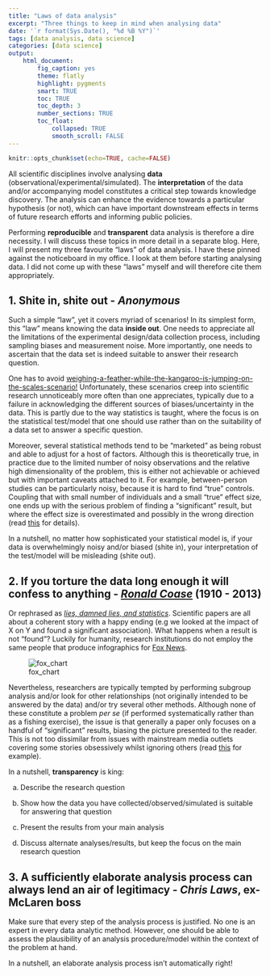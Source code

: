 ```yaml
---
title: "Laws of data analysis"
excerpt: "Three things to keep in mind when analysing data"
date: '`r format(Sys.Date(), "%d %B %Y")`'
tags: [data analysis, data science]
categories: [data science]
output: 
    html_document:
        fig_caption: yes
        theme: flatly
        highlight: pygments
        smart: TRUE
        toc: TRUE
        toc_depth: 3
        number_sections: TRUE
        toc_float:
            collapsed: TRUE
            smooth_scroll: FALSE
---
```

```r
knitr::opts_chunk$set(echo=TRUE, cache=FALSE)
```

All scientific disciplines involve analysing **data** (observational/experimental/simulated).
The **interpretation** of the data and/or accompanying model constitutes a critical step towards knowledge discovery.
The analysis can enhance the evidence towards a particular hypothesis (or not), which can have important downstream effects in terms of
future research efforts and informing public policies.

Performing **reproducible** and **transparent** data analysis is therefore a dire necessity. 
I will discuss these topics in more detail in a separate blog.
Here, I will present my three favourite "laws" of data analysis. I have these 
pinned against the noticeboard in my office. I look at them before starting 
analysing data. I did not come up with these "laws" myself and will therefore cite
them appropriately.

## 1. Shite in, shite out - *Anonymous*

Such a simple "law", yet it covers myriad of scenarios! In its simplest form, this "law" 
means knowing the data **inside out**. One needs to appreciate all the limitations of the
experimental design/data collection process, including sampling biases and measurement noise.
More importantly, one needs to ascertain that the data set is indeed suitable to 
answer their research question.

One has to avoid [weighing-a-feather-while-the-kangaroo-is-jumping-on-the-scales-scenario!](http://andrewgelman.com/2015/04/21/feather-bathroom-scale-kangaroo/) Unfortunately, these scenarios creep into scientific research unnoticeably
more often than one appreciates, typically due to a failure in acknowledging the different 
sources of biases/uncertainty in the data. This is partly due to the way statistics is taught, where
the focus is on the statistical test/model that one should use rather than on the suitability of a
data set to answer a specific question. 

Moreover, several statistical methods tend to be "marketed" 
as being robust and able to adjust for a host of factors. Although this is theoretically true, in practice
due to the limited number of noisy observations and the relative high dimensionality of the problem, this is either not 
achievable or achieved but with important caveats attached to it. 
For example, between-person studies can be particularly noisy, because it is 
hard to find "true" controls. Coupling that with small number of individuals and
a small "true" effect size, one ends up with the serious problem of finding a "significant" result, but where
the effect size is overestimated and possibly in the wrong direction (read [this](http://www.stat.columbia.edu/~gelman/research/published/retropower_final.pdf) for details).

In a nutshell, no matter how sophisticated your statistical model is, if your data is overwhelmingly noisy
and/or biased (shite in), your interpretation of the test/model will be misleading (shite out).

## 2. If you torture the data long enough it will confess to anything - [*Ronald Coase*](https://en.wikipedia.org/wiki/Ronald_Coase) (1910 - 2013)

Or rephrased as [*lies, damned lies, and statistics*](https://en.wikipedia.org/wiki/Lies,_damned_lies,_and_statistics).
Scientific papers are all about a coherent story with a happy ending (e.g we looked at the impact of X on Y
and found a significant association). What happens when a result is not "found"? Luckily for humanity, 
research institutions do not employ the same people that produce infographics for [Fox News](https://www.mediamatters.org/research/2012/10/01/a-history-of-dishonest-fox-charts/190225). 

![fox_chart]({{ site.baseurl }}{% link assets/img/fox_chart.jpg %})

Nevertheless, researchers are typically tempted by performing subgroup analysis and/or look for
other relationships (not originally intended to be answered by the data) and/or try 
several other methods. Although none of these constitute a problem *per se* (if performed systematically
rather than as a fishing exercise), the issue is that generally a paper only focuses on
a handful of "significant" results, biasing the picture presented to the reader. This is
not too dissimilar from issues with mainstream media outlets covering some stories
obsessively whilst ignoring others (read [this](https://www.vox.com/2018/5/30/17380096/fox-news-alternate-reality-charts)
for example).

In a nutshell, **transparency** is king:

a. Describe the research question 

b. Show how the data you have collected/observed/simulated is suitable for answering that question

c. Present the results from your main analysis

d. Discuss alternate analyses/results, but keep the focus on the main research question

## 3. A sufficiently elaborate analysis process can always lend an air of legitimacy - *Chris Laws*, ex-McLaren boss

Make sure that every step of the analysis process is justified. No one is
an expert in every data analytic method.
However, one should be able to assess the plausibility of an analysis procedure/model 
within the context of the problem at hand.

In a nutshell, an elaborate analysis process isn't automatically right!